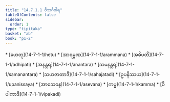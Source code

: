 ```yaml
---
title: "14.7.1.1 ဝိဘင်္ဂဝါရ"
tableOfContents: false
sidebar:
  order: 1
type: "tipitaka"
basket: "ab"
book: "p1-2"
---
```



<DynamicBreadcrumb />



<TableOfContents book="p1-2" section="14.7.1.1">
* [ဟေတု](14-7-1-1/hetu)
* [အာရမ္မဏ](14-7-1-1/arammana)
* [အဓိပတိ](14-7-1-1/adhipati)
* [အနန္တရ](14-7-1-1/anantara)
* [သမနန္တရ](14-7-1-1/samanantara)
* [သဟဇာတာဒိ](14-7-1-1/sahajatadi)
* [ဥပနိဿယ](14-7-1-1/upanissaya)
* [အာသေဝန](14-7-1-1/asevana)
* [ကမ္မ](14-7-1-1/kamma)
* [ဝိပါကာဒိ](14-7-1-1/vipakadi)
</TableOfContents>